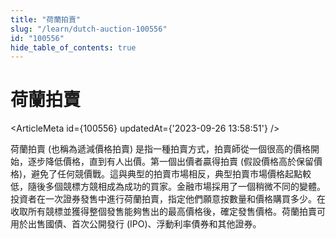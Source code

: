 ```yaml
---
title: "荷蘭拍賣"
slug: "/learn/dutch-auction-100556"
id: "100556"
hide_table_of_contents: true
---
```



# 荷蘭拍賣

<ArticleMeta id={100556} updatedAt={'2023-09-26 13:58:51'} />
<div className='border-solid border-b border-t-0 my-4 border-[var(--ifm-color-gray-300)]' />

荷蘭拍賣 (也稱為遞減價格拍賣) 是指一種拍賣方式，拍賣師從一個很高的價格開始，逐步降低價格，直到有人出價。第一個出價者贏得拍賣 (假設價格高於保留價格)，避免了任何競價戰。這與典型的拍賣市場相反，典型拍賣市場價格起點較低，隨後多個競標方競相成為成功的買家。金融市場採用了一個稍微不同的變體。投資者在一次證券發售中進行荷蘭拍賣，指定他們願意按數量和價格購買多少。在收取所有競標並獲得整個發售能夠售出的最高價格後，確定發售價格。荷蘭拍賣可用於出售國債、首次公開發行 (IPO)、浮動利率債券和其他證券。
